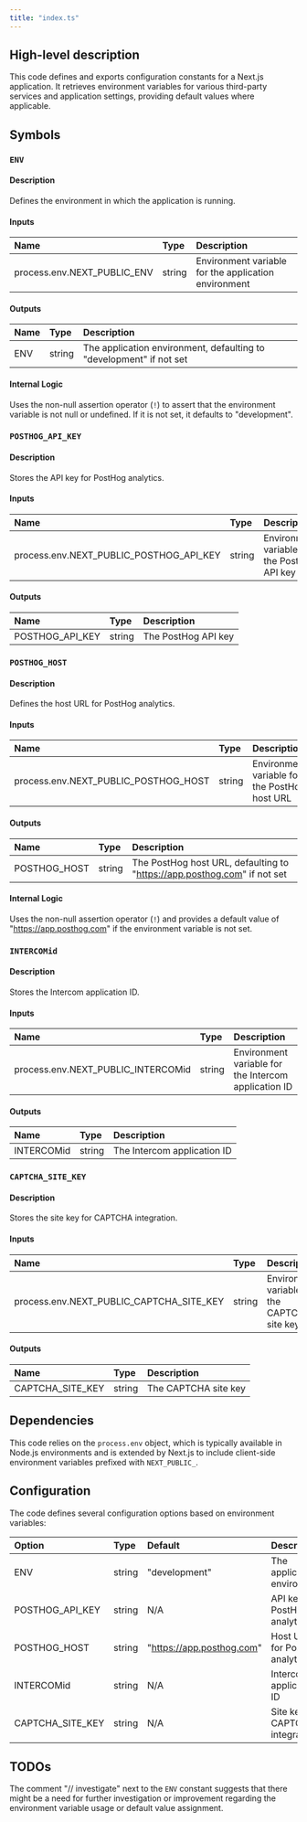```yaml
---
title: "index.ts"
---
```


## High-level description
This code defines and exports configuration constants for a Next.js application. It retrieves environment variables for various third-party services and application settings, providing default values where applicable.

## Symbols

### `ENV`
#### Description
Defines the environment in which the application is running.

#### Inputs
| Name | Type | Description |
|:-----|:-----|:------------|
| process.env.NEXT_PUBLIC_ENV | string | Environment variable for the application environment |

#### Outputs
| Name | Type | Description |
|:-----|:-----|:------------|
| ENV | string | The application environment, defaulting to "development" if not set |

#### Internal Logic
Uses the non-null assertion operator (`!`) to assert that the environment variable is not null or undefined. If it is not set, it defaults to "development".

### `POSTHOG_API_KEY`
#### Description
Stores the API key for PostHog analytics.

#### Inputs
| Name | Type | Description |
|:-----|:-----|:------------|
| process.env.NEXT_PUBLIC_POSTHOG_API_KEY | string | Environment variable for the PostHog API key |

#### Outputs
| Name | Type | Description |
|:-----|:-----|:------------|
| POSTHOG_API_KEY | string | The PostHog API key |

### `POSTHOG_HOST`
#### Description
Defines the host URL for PostHog analytics.

#### Inputs
| Name | Type | Description |
|:-----|:-----|:------------|
| process.env.NEXT_PUBLIC_POSTHOG_HOST | string | Environment variable for the PostHog host URL |

#### Outputs
| Name | Type | Description |
|:-----|:-----|:------------|
| POSTHOG_HOST | string | The PostHog host URL, defaulting to "https://app.posthog.com" if not set |

#### Internal Logic
Uses the non-null assertion operator (`!`) and provides a default value of "https://app.posthog.com" if the environment variable is not set.

### `INTERCOMid`
#### Description
Stores the Intercom application ID.

#### Inputs
| Name | Type | Description |
|:-----|:-----|:------------|
| process.env.NEXT_PUBLIC_INTERCOMid | string | Environment variable for the Intercom application ID |

#### Outputs
| Name | Type | Description |
|:-----|:-----|:------------|
| INTERCOMid | string | The Intercom application ID |

### `CAPTCHA_SITE_KEY`
#### Description
Stores the site key for CAPTCHA integration.

#### Inputs
| Name | Type | Description |
|:-----|:-----|:------------|
| process.env.NEXT_PUBLIC_CAPTCHA_SITE_KEY | string | Environment variable for the CAPTCHA site key |

#### Outputs
| Name | Type | Description |
|:-----|:-----|:------------|
| CAPTCHA_SITE_KEY | string | The CAPTCHA site key |

## Dependencies
This code relies on the `process.env` object, which is typically available in Node.js environments and is extended by Next.js to include client-side environment variables prefixed with `NEXT_PUBLIC_`.

## Configuration
The code defines several configuration options based on environment variables:

| Option | Type | Default | Description |
|:-------|:-----|:--------|:------------|
| ENV | string | "development" | The application environment |
| POSTHOG_API_KEY | string | N/A | API key for PostHog analytics |
| POSTHOG_HOST | string | "https://app.posthog.com" | Host URL for PostHog analytics |
| INTERCOMid | string | N/A | Intercom application ID |
| CAPTCHA_SITE_KEY | string | N/A | Site key for CAPTCHA integration |

## TODOs
The comment "// investigate" next to the `ENV` constant suggests that there might be a need for further investigation or improvement regarding the environment variable usage or default value assignment.